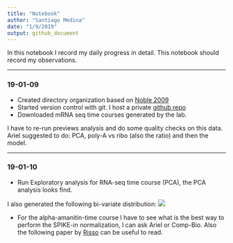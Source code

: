 ```yaml
---
title: "Notebook"
author: "Santiago Medina"
date: "1/9/2019"
output: github_document
---
```


In this notebook I record my daily progress in detail. This notebook should record
my observations.

***
### 19-01-09

+ Created directory organization based on [Noble 2009](https://journals.plos.org/ploscompbiol/article?id=10.1371/journal.pcbi.1000424)
+ Started version control with git. I host a private [github repo](https://github.com/santiago1234/MZT-rna-stability)
+ Downloaded mRNA seq time courses generated by the lab.

I have to re-run previews analysis and do some quality checks on this data. Ariel suggested to do: PCA, poly-A vs ribo (also the ratio) and then the model.

***
### 19-01-10

+ Run Exploratory analysis for RNA-seq time course (PCA), the PCA analysis looks find.

I also generated the following bi-variate distribution: ![](19-01-10-EDA-RNA-time-course/figures/bivariate_polyA-1.png)

- For the alpha-amanitin-time course I have to see what is the best way to perform the SPIKE-in normalization, I can
  ask Ariel or Comp-Bio. Also the following paper by [Risso](https://www.nature.com/articles/nbt.2931) can be useful to read.

